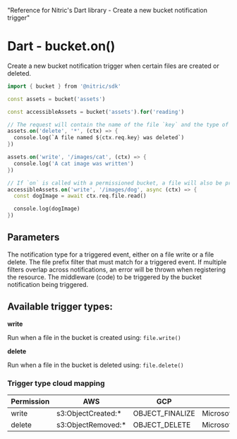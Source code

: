   "Reference for Nitric's Dart library - Create a new bucket notification trigger"

# Dart - bucket.on()

Create a new bucket notification trigger when certain files are created or deleted.

```dart
import { bucket } from '@nitric/sdk'

const assets = bucket('assets')

const accessibleAssets = bucket('assets').for('reading')

// The request will contain the name of the file `key` and the type of event `type`
assets.on('delete', '*', (ctx) => {
  console.log(`A file named ${ctx.req.key} was deleted`)
})

assets.on('write', '/images/cat', (ctx) => {
  console.log('A cat image was written')
})

// If `on` is called with a permissioned bucket, a file will also be provided with the request
accessibleAssets.on('write', '/images/dog', async (ctx) => {
  const dogImage = await ctx.req.file.read()

  console.log(dogImage)
})
```

## Parameters

<Properties>
  <Property name="notificationType" required type="write or delete">
    The notification type for a triggered event, either on a file write or a
    file delete.
  </Property>
  <Property name="notificationPrefixFilter" required type="string">
    The file prefix filter that must match for a triggered event. If multiple
    filters overlap across notifications, an error will be thrown when
    registering the resource.
  </Property>
  <Property
    name="middleware"
    required
    type="BucketNotificationMiddleware or BucketNotificationMiddleware[]"
  >
    The middleware (code) to be triggered by the bucket notification being
    triggered.
  </Property>
</Properties>

## Available trigger types:

**write**

Run when a file in the bucket is created using: `file.write()`

**delete**

Run when a file in the bucket is deleted using: `file.delete()`

### Trigger type cloud mapping

| Permission | AWS                 | GCP             | Azure                         |
| ---------- | ------------------- | --------------- | ----------------------------- |
| write      | s3:ObjectCreated:\* | OBJECT_FINALIZE | Microsoft.Storage.BlobCreated |
| delete     | s3:ObjectRemoved:\* | OBJECT_DELETE   | Microsoft.Storage.BlobDeleted |
